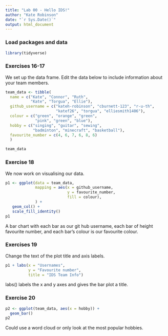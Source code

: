 ```yaml
---
title: "Lab 00 - Hello IDS!"
author: "Kate Robinson"
date: "`r Sys.Date()`"
output: html_document
---
```


### Load packages and data

```r
library(tidyverse) 
```

### Exercises 16-17

We set up the data frame. Edit the data below to include information about your team members.

```r
team_data <- tibble(
  name = c("Kate", "Connor", "Ruth", 
           "Kate", "Torgua", "Ellie"),
  github_username = c("kateh-robinson", "cburnett-123", "r-u-th", 
                      "katef26", "torgua", "elliesmith1406"), 
  colour = c("green", "orange", "green", 
             "pink", "green", "blue"),
  hobby = c("singing", "guitar", "sewing", 
            "badminton", "minecraft", "basketball"),
  favourite_number = c(4, 6, 7, 6, 8, 6)
  )

team_data
```

### Exercise 18

We now work on visualising our data. 

```r
p1 <- ggplot(data = team_data, 
             mapping = aes(x = github_username, 
                           y = favourite_number,
                           fill = colour), 
             ) +
   geom_col() +
   scale_fill_identity()
p1
```

A bar chart with each bar as our git hub username, each bar of height favourite number, and each bar's colour is our favourite colour.

### Exercises 19

Change the text of the plot title and axis labels.

```r
p1 + labs(x = "Usernames", 
          y = "Favourite number",
          title = "IDS Team Info")
```

labs() labels the x and y axes and gives the bar plot a title.

### Exercise 20

```r
p2 <- ggplot(team_data, aes(x = hobby)) +
  geom_bar()
p2
```

Could use a word cloud or only look at the most popular hobbies.
